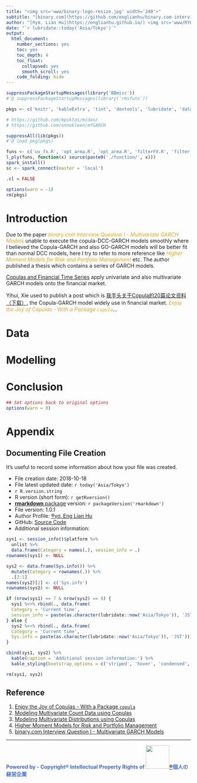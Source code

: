 ```yaml
---
title: "<img src='www/binary-logo-resize.jpg' width='240'>"
subtitle: "[binary.com](https://github.com/englianhu/binary.com-interview-question) Interview Question I - Copula DCC GARCH"
author: "[®γσ, Lian Hu](https://englianhu.github.io/) <img src='www/RYO.jpg' width='24'> <img src='www/RYU.jpg' width='24'> <img src='www/ENG.jpg' width='24'>®"
date: "`r lubridate::today('Asia/Tokyo')`"
output:
  html_document: 
    number_sections: yes
    toc: yes
    toc_depth: 4
    toc_float:
      collapsed: yes
      smooth_scroll: yes
    code_folding: hide
---
```


```r
suppressPackageStartupMessages(library('BBmisc'))
#'@ suppressPackageStartupMessages(library('rmsfuns'))

pkgs <- c('knitr', 'kableExtra', 'tint', 'devtools', 'lubridate', 'data.table', 'feather', 'quantmod', 'tidyquant', 'tidyr', 'timetk', 'plyr', 'stringr', 'magrittr', 'dplyr', 'tidyverse', 'memoise', 'htmltools', 'formattable', 'zoo', 'forecast', 'seasonal', 'seasonalview', 'rugarch', 'rmgarch', 'mfGARCH', 'sparklyr', 'microbenchmark', 'dendextend')

# https://github.com/mpiktas/midasr
# https://github.com/onnokleen/mfGARCH

suppressAll(lib(pkgs))
#'@ load_pkg(pkgs)

funs <- c('uv_fx.R', 'opt_arma.R', 'opt_arma.R', 'filterFX.R', 'filter_spec.R', 'mv_fx.R', 'task_progress.R', 'read_umodels.R', 'convertOHLC.R')
l_ply(funs, function(x) source(paste0('./function/', x)))
spark_install()
sc <- spark_connect(master = 'local')

.cl = FALSE

options(warn = -1)
rm(pkgs)
```

# Introduction

Due to the paper <span style='color:goldenrod'>*binary.com Interview Question I - Multivariate GARCH Models*</span> unable to execute the copula-DCC-GARCH models smoothly where I believed the Copula-GARCH and also GO-GARCH models will be better fit than normal DCC models, here I try to refer to more reference like <span style='color:goldenrod'>*Higher Moment Models for Risk and Portfolio Management*</span> etc. The author published a thesis which contains a series of GARCH models.

[Copulas and Financial Time Series](https://www.r-bloggers.com/copulas-and-financial-time-series/) apply univariate and also multivariate GARCH models onto the financial market.

Yihui, Xie used to publish a post which is [我手头关于Copula的20篇论文资料（下载）](https://d.cosx.org/d/6181-6181), the Copula-GARCH model widely use in financial market. <span style='color:goldenrod'>*Enjoy the Joy of Copulas - With a Package `copula`*</span>... 

# Data


# Modelling



# Conclusion

```r
## Set options back to original options
options(warn = 0)
```

# Appendix

## Documenting File Creation 

It's useful to record some information about how your file was created.

- File creation date: 2018-10-18
- File latest updated date: `r today('Asia/Tokyo')`
- `r R.version.string`
- R version (short form): `r getRversion()`
- [**rmarkdown** package](https://github.com/rstudio/rmarkdown) version: `r packageVersion('rmarkdown')`
- File version: 1.0.1
- Author Profile: [®γσ, Eng Lian Hu](https://beta.rstudioconnect.com/content/4352/)
- GitHub: [Source Code](https://github.com/englianhu/binary.com-interview-question)
- Additional session information:

```r
sys1 <- session_info()$platform %>% 
  unlist %>% 
  data.frame(Category = names(.), session_info = .)
rownames(sys1) <- NULL

sys2 <- data.frame(Sys.info()) %>% 
  mutate(Category = rownames(.)) %>% 
  .[2:1]
names(sys2)[2] <- c('Sys.info')
rownames(sys2) <- NULL

if (nrow(sys1) == 7 & nrow(sys2) == 8) {
  sys1 %<>% rbind(., data.frame(
  Category = 'Current time', 
  session_info = paste(as.character(lubridate::now('Asia/Tokyo')), 'JST')))
} else {
  sys2 %<>% rbind(., data.frame(
  Category = 'Current time', 
  Sys.info = paste(as.character(lubridate::now('Asia/Tokyo')), 'JST')))
}

cbind(sys1, sys2) %>% 
  kable(caption = 'Additional session information:') %>% 
  kable_styling(bootstrap_options = c('striped', 'hover', 'condensed', 'responsive'))

rm(sys1, sys2)
```

## Reference

01. [Enjoy the Joy of Copulas - With a Package `copula`](https://github.com/englianhu/binary.com-interview-question/blob/master/reference/Enjoy%20the%20Joy%20of%20Copulas%20-%20With%20a%20ackage%20copula.pdf)
02. [Modeling Multivariate Count Data using Copulas](https://github.com/englianhu/binary.com-interview-question/blob/master/reference/Modeling%20Multivariate%20Count%20Data%20using%20Copulas.pdf)
03. [Modeling Multivariate Distributions using Copulas](https://github.com/englianhu/binary.com-interview-question/blob/master/reference/Modeling%20Multivariate%20Distributions%20using%20Copulas.pdf)
04. [Higher Moment Models for Risk and Portfolio Management](https://github.com/englianhu/binary.com-interview-question/blob/master/reference/Higher%20Moment%20Models%20for%20Risk%20and%20Portfolio%20Management.pdf)
05. [binary.com Interview Question I - Multivariate GARCH Models](http://rpubs.com/englianhu/binary-Q1Multi-GARCH)

---

<span style='color:RoyalBlue'>**Powered by - Copyright® Intellectual Property Rights of [<img src='www/scb_logo.jpg' width='64'>®](http://www.scibrokes.com)個人の経営企業**</span>

